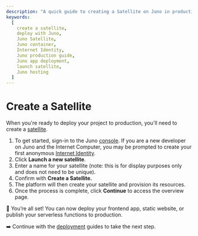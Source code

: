 ```yaml
---
description: "A quick guide to creating a Satellite on Juno in production — the container that powers your app."
keywords:
  [
    create a satellite,
    deploy with Juno,
    Juno Satellite,
    Juno container,
    Internet Identity,
    Juno production guide,
    Juno app deployment,
    launch satellite,
    Juno hosting
  ]
---
```


# Create a Satellite

When you're ready to deploy your project to production, you'll need to create a [satellite].

1. To get started, sign-in to the Juno [console](https://console.juno.build). If you are a new developer on Juno and the Internet Computer, you may be prompted to create your first anonymous [Internet Identity].
2. Click **Launch a new satellite**.
3. Enter a name for your satellite (note: this is for display purposes only and does not need to be unique).
4. Confirm with **Create a Satellite.**
5. The platform will then create your satellite and provision its resources.
6. Once the process is complete, click **Continue** to access the overview page.

🎉 You’re all set! You can now deploy your frontend app, static website, or publish your serverless functions to production.

➡️ Continue with the [deployment](/docs/category/deployment) guides to take the next step.

[satellite]: terminology.md#satellite
[Internet Identity]: terminology.md#internet-identity
